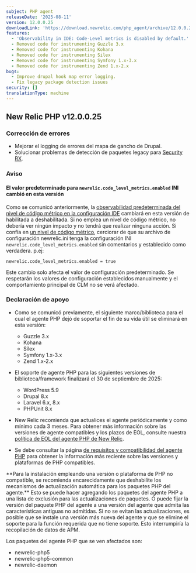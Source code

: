 ```yaml
---
subject: PHP agent
releaseDate: '2025-08-11'
version: 12.0.0.25
downloadLink: 'https://download.newrelic.com/php_agent/archive/12.0.0.25'
features:
  - 'Observability in IDE: Code-Level metrics is disabled by default.'
  - Removed code for instrumenting Guzzle 3.x
  - Removed code for instrumenting Kohana
  - Removed code for instrumenting Silex
  - Removed code for instrumenting Symfony 1.x-3.x
  - Removed code for instrumenting Zend 1.x-2.x
bugs:
  - Improve drupal hook map error logging.
  - Fix legacy package detection issues
security: []
translationType: machine
---
```


## New Relic PHP v12.0.0.25

### Corrección de errores

* Mejorar el logging de errores del mapa de gancho de Drupal.
* Solucionar problemas de detección de paquetes legacy para [Security RX](https://docs.newrelic.com/docs/vulnerability-management/overview/).

### Aviso

#### El valor predeterminado para `newrelic.code_level_metrics.enabled` INI cambió en esta versión

Como se comunicó anteriormente, la [observabilidad predeterminada del nivel de código métrico en la configuración IDE](https://docs.newrelic.com/docs/codestream/observability/code-level-metrics/) cambiará en esta versión de habilitada a deshabilitada. Si no emplea un nivel de código métrico, no debería ver ningún impacto y no tendrá que realizar ninguna acción. Si confía en [un nivel de código métrico](https://docs.newrelic.com/docs/apm/agents/php-agent/features/php-code-level-metrics/), cerciorar de que su archivo de configuración newrelic.ini tenga la configuración INI `newrelic.code_level_metrics.enabled` sin comentarios y establecido como verdadera. p.ej:

```
newrelic.code_level_metrics.enabled = true
```

Este cambio solo afecta el valor de configuración predeterminado. Se respetarán los valores de configuración establecidos manualmente y el comportamiento principal de CLM no se verá afectado.

### Declaración de apoyo

* Como se comunicó previamente, el siguiente marco/biblioteca para el cual el agente PHP dejó de soportar el fin de su vida útil se eliminará en esta versión:

  * Guzzle 3.x
  * Kohana
  * Sílex
  * Symfony 1.x-3.x
  * Zend 1.x-2.x

* El soporte de agente PHP para las siguientes versiones de biblioteca/framework finalizará el 30 de septiembre de 2025:

  * WordPress 5.9
  * Drupal 8.x
  * Laravel 6.x, 8.x
  * PHPUnit 8.x

* New Relic recomienda que actualices el agente periódicamente y como mínimo cada 3 meses. Para obtener más información sobre las versiones de agente compatibles y los plazos de EOL, consulte nuestra [política de EOL del agente PHP de New Relic](https://docs.newrelic.com/docs/apm/agents/php-agent/getting-started/php-agent-eol-policy/).

* Se debe consultar la página [de requisitos y compatibilidad del agente PHP](https://docs.newrelic.com/docs/apm/agents/php-agent/getting-started/php-agent-compatibility-requirements/) para obtener la información más reciente sobre las versiones y plataformas de PHP compatibles.

<Callout variant="important">
  **Para la instalación empleando una versión o plataforma de PHP no compatible, se recomienda encarecidamente que deshabilite los mecanismos de actualización automática para los paquetes PHP del agente.** Esto se puede hacer agregando los paquetes del agente PHP a una lista de exclusión para las actualizaciones de paquetes. O puede fijar la versión del paquete PHP del agente a una versión del agente que admita las características antiguas no admitidas. Si no se evitan las actualizaciones, es posible que se instale una versión más nueva del agente y que se elimine el soporte para la función requerida que no tiene soporte. Esto interrumpiría la recopilación de datos de APM.

  Los paquetes del agente PHP que se ven afectados son:

  * newrelic-php5
  * newrelic-php5-common
  * newrelic-daemon
</Callout>